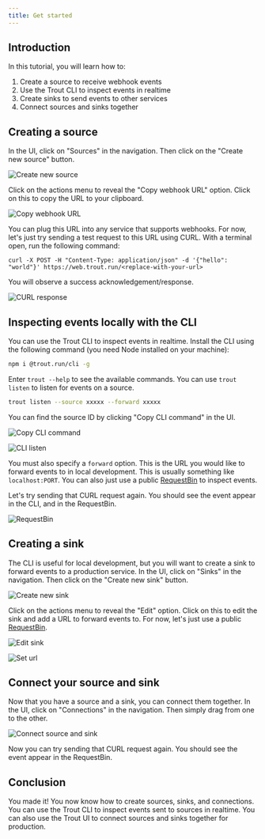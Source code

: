 ```yaml
---
title: Get started
---
```


## Introduction

In this tutorial, you will learn how to:

1. Create a source to receive webhook events
2. Use the Trout CLI to inspect events in realtime
3. Create sinks to send events to other services
4. Connect sources and sinks together

## Creating a source

In the UI, click on "Sources" in the navigation. Then click on the "Create new source" button.

![Create new source](/get-started/0-create-source.png)

Click on the actions menu to reveal the "Copy webhook URL" option. Click on this to copy the URL to your clipboard.

![Copy webhook URL](/get-started/1-copy-url.png)

You can plug this URL into any service that supports webhooks. For now, let's just try sending a test request to this URL using CURL. With a terminal open, run the following command:

```
curl -X POST -H "Content-Type: application/json" -d '{"hello": "world"}' https://web.trout.run/<replace-with-your-url>
```

You will observe a success acknowledgement/response.

![CURL response](/get-started/2-curl-response.png)

## Inspecting events locally with the CLI

You can use the Trout CLI to inspect events in realtime. Install the CLI using the following command (you need Node installed on your machine):

```bash
npm i @trout.run/cli -g
```

Enter `trout --help` to see the available commands. You can use `trout listen` to listen for events on a source.

```bash
trout listen --source xxxxx --forward xxxxx
```

You can find the source ID by clicking "Copy CLI command" in the UI.

![Copy CLI command](/get-started/3-source-id.png)

![CLI listen](/get-started/4-cli-install.png)

You must also specify a `forward` option. This is the URL you would like to forward events to in local development. This is usually something like `localhost:PORT`. You can also just use a public [RequestBin](https://public.requestbin.com/r) to inspect events.

Let's try sending that CURL request again. You should see the event appear in the CLI, and in the RequestBin.

![RequestBin](/get-started/6-requestbin.png)

## Creating a sink

The CLI is useful for local development, but you will want to create a sink to forward events to a production service. In the UI, click on "Sinks" in the navigation. Then click on the "Create new sink" button.

![Create new sink](/get-started/7-create-sink.png)

Click on the actions menu to reveal the "Edit" option. Click on this to edit the sink and add a URL to forward events to. For now, let's just use a public [RequestBin](https://public.requestbin.com/r).

![Edit sink](/get-started/8-edit-sink.png)

![Set url](/get-started/9-set-url.png)

## Connect your source and sink

Now that you have a source and a sink, you can connect them together. In the UI, click on "Connections" in the navigation. Then simply drag from one to the other.

![Connect source and sink](/get-started/10-connect.png)

Now you can try sending that CURL request again. You should see the event appear in the RequestBin.

## Conclusion

You made it! You now know how to create sources, sinks, and connections. You can use the Trout CLI to inspect events sent to sources in realtime. You can also use the Trout UI to connect sources and sinks together for production.
